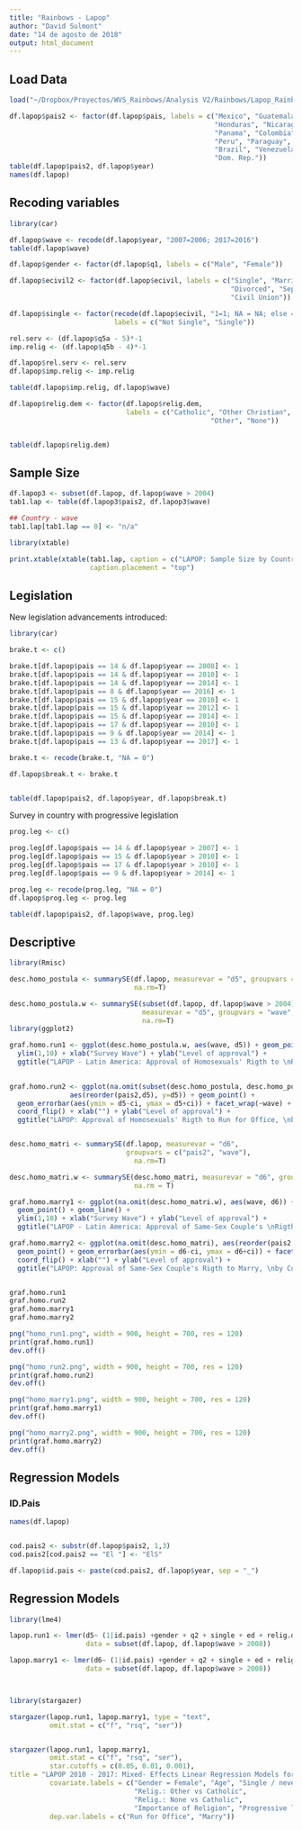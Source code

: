 ```yaml
---
title: "Rainbows - Lapop"
author: "David Sulmont"
date: "14 de agosto de 2018"
output: html_document
---
```


## Load Data

```r
load("~/Dropbox/Proyectos/WVS_Rainbows/Analysis V2/Rainbows/Lapop_Rainbows.rdata")

df.lapop$pais2 <- factor(df.lapop$pais, labels = c("Mexico", "Guatemala", "El Salvador",
                                                   "Honduras", "Nicaragua", "Costa Rica",
                                                   "Panama", "Colombia", "Ecuador", "Bolivia",
                                                   "Peru", "Paraguay", "Chile", "Uruguay",
                                                   "Brazil", "Venezuela", "Argentina",
                                                   "Dom. Rep."))
table(df.lapop$pais2, df.lapop$year)
names(df.lapop)
```


## Recoding variables

```r
library(car)

df.lapop$wave <- recode(df.lapop$year, "2007=2006; 2017=2016")
table(df.lapop$wave)

df.lapop$gender <- factor(df.lapop$q1, labels = c("Male", "Female"))

df.lapop$ecivil2 <- factor(df.lapop$ecivil, labels = c("Single", "Married", "Living together",
                                                       "Divorced", "Separated", "Widowed", 
                                                       "Civil Union"))

df.lapop$single <- factor(recode(df.lapop$ecivil, "1=1; NA = NA; else = 0"),
                          labels = c("Not Single", "Single"))

rel.serv <- (df.lapop$q5a - 5)*-1
imp.relig <- (df.lapop$q5b - 4)*-1

df.lapop$rel.serv <- rel.serv
df.lapop$imp.relig <- imp.relig

table(df.lapop$imp.relig, df.lapop$wave)

df.lapop$relig.dem <- factor(df.lapop$relig.dem, 
                             labels = c("Catholic", "Other Christian",
                                                  "Other", "None"))


table(df.lapop$relig.dem)
```
## Sample Size

```r

df.lapop3 <- subset(df.lapop, df.lapop$wave > 2004)
tab1.lap <- table(df.lapop3$pais2, df.lapop3$wave)

## Country - wave
tab1.lap[tab1.lap == 0] <- "n/a"

library(xtable)

print.xtable(xtable(tab1.lap, caption = c("LAPOP: Sample Size by Country and Wave")),
                    caption.placement = "top")

```



## Legislation

New legislation advancements introduced:

```r

library(car)

brake.t <- c()

brake.t[df.lapop$pais == 14 & df.lapop$year == 2008] <- 1
brake.t[df.lapop$pais == 14 & df.lapop$year == 2010] <- 1
brake.t[df.lapop$pais == 14 & df.lapop$year == 2014] <- 1
brake.t[df.lapop$pais == 8 & df.lapop$year == 2016] <- 1
brake.t[df.lapop$pais == 15 & df.lapop$year == 2010] <- 1
brake.t[df.lapop$pais == 15 & df.lapop$year == 2012] <- 1
brake.t[df.lapop$pais == 15 & df.lapop$year == 2014] <- 1
brake.t[df.lapop$pais == 17 & df.lapop$year == 2010] <- 1
brake.t[df.lapop$pais == 9 & df.lapop$year == 2014] <- 1
brake.t[df.lapop$pais == 13 & df.lapop$year == 2017] <- 1

brake.t <- recode(brake.t, "NA = 0")

df.lapop$break.t <- brake.t


table(df.lapop$pais2, df.lapop$year, df.lapop$break.t)

```

Survey in country with progressive legislation

```r
prog.leg <- c()

prog.leg[df.lapop$pais == 14 & df.lapop$year > 2007] <- 1
prog.leg[df.lapop$pais == 15 & df.lapop$year > 2010] <- 1
prog.leg[df.lapop$pais == 17 & df.lapop$year > 2010] <- 1
prog.leg[df.lapop$pais == 9 & df.lapop$year > 2014] <- 1

prog.leg <- recode(prog.leg, "NA = 0")
df.lapop$prog.leg <- prog.leg

table(df.lapop$pais2, df.lapop$wave, prog.leg)


```


## Descriptive

```r
library(Rmisc)

desc.homo_postula <- summarySE(df.lapop, measurevar = "d5", groupvars = c("pais2", "wave"),
                               na.rm=T)

desc.homo_postula.w <- summarySE(subset(df.lapop, df.lapop$wave > 2004),
                                 measurevar = "d5", groupvars = "wave", 
                                 na.rm=T)
library(ggplot2)

graf.homo.run1 <- ggplot(desc.homo_postula.w, aes(wave, d5)) + geom_point() + geom_line() +
  ylim(1,10) + xlab("Survey Wave") + ylab("Level of approval") +
  ggtitle("LAPOP - Latin America: Approval of Homosexuals' Rigth to \nRun for Office by Wave (Mean Level of Approval)") + theme_bw()
  

graf.homo.run2 <- ggplot(na.omit(subset(desc.homo_postula, desc.homo_postula$wave > 2004)), 
               aes(reorder(pais2,d5), y=d5)) + geom_point() +
  geom_errorbar(aes(ymin = d5-ci, ymax = d5+ci)) + facet_wrap(~wave) +
  coord_flip() + xlab("") + ylab("Level of approval") +
  ggtitle("LAPOP: Approval of Homosexuals' Rigth to Run for Office, \nby Country and Wave (Mean and 95% CI)") + theme_bw()


desc.homo_matri <- summarySE(df.lapop, measurevar = "d6", 
                             groupvars = c("pais2", "wave"),
                               na.rm=T)

desc.homo_matri.w <- summarySE(desc.homo_matri, measurevar = "d6", groupvars = "wave",
                               na.rm = T)

graf.homo.marry1 <- ggplot(na.omit(desc.homo_matri.w), aes(wave, d6)) + 
  geom_point() + geom_line() +
  ylim(1,10) + xlab("Survey Wave") + ylab("Level of approval") +
  ggtitle("LAPOP - Latin America: Approval of Same-Sex Couple's \nRigth to Marry by Wave (Mean Level of Approval)") + theme_bw()

graf.homo.marry2 <- ggplot(na.omit(desc.homo_matri), aes(reorder(pais2,d6), y=d6)) + 
  geom_point() + geom_errorbar(aes(ymin = d6-ci, ymax = d6+ci)) + facet_wrap(~wave) +
  coord_flip() + xlab("") + ylab("Level of approval") +
  ggtitle("LAPOP: Approval of Same-Sex Couple's Rigth to Marry, \nby Country and Wave (Mean and 95% CI)") + theme_bw()


graf.homo.run1
graf.homo.run2
graf.homo.marry1
graf.homo.marry2

png("homo_run1.png", width = 900, height = 700, res = 120)
print(graf.homo.run1)
dev.off()

png("homo_run2.png", width = 900, height = 700, res = 120)
print(graf.homo.run2)
dev.off()

png("homo_marry1.png", width = 900, height = 700, res = 120)
print(graf.homo.marry1)
dev.off()

png("homo_marry2.png", width = 900, height = 700, res = 120)
print(graf.homo.marry2)
dev.off()

```

## Regression Models

### ID.Pais

```r

names(df.lapop)


cod.pais2 <- substr(df.lapop$pais2, 1,3)
cod.pais2[cod.pais2 == "El "] <- "ElS"

df.lapop$id.pais <- paste(cod.pais2, df.lapop$year, sep = "_")
```

## Regression Models

```r
library(lme4)

lapop.run1 <- lmer(d5~ (1|id.pais) +gender + q2 + single + ed + relig.dem+ imp.relig + prog.leg, 
                   data = subset(df.lapop, df.lapop$wave > 2008))

lapop.marry1 <- lmer(d6~ (1|id.pais) +gender + q2 + single + ed + relig.dem+ imp.relig + prog.leg, 
                   data = subset(df.lapop, df.lapop$wave > 2008))



library(stargazer)

stargazer(lapop.run1, lapop.marry1, type = "text",
          omit.stat = c("f", "rsq", "ser"))


stargazer(lapop.run1, lapop.marry1, 
          omit.stat = c("f", "rsq", "ser"),
          star.cutoffs = c(0.05, 0.01, 0.001),
title = "LAPOP 2010 - 2017: Mixed- Effects Linear Regression Models for Approval of Homosexuals' Right to Run for Office and Same-Sex Couples' Right to Marry",
          covariate.labels = c("Gender = Female", "Age", "Single / never married", "Education", "Relig.: Other Christian vs Catholic",
                               "Relig.: Other vs Catholic", 
                               "Relig.: None vs Catholic",
                               "Importance of Religion", "Progressive legislation"),
          dep.var.labels = c("Run for Office", "Marry"))
```
